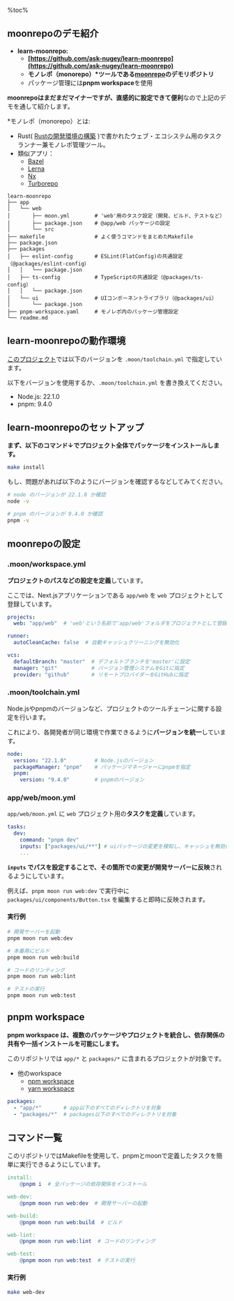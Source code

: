 %toc%

<div className="article-content">

## moonrepoのデモ紹介

- **learn-moonrepo:**
  - **[https://github.com/ask-nugey/learn-moonrepo](https://github.com/ask-nugey/learn-moonrepo)**
  - **モノレポ（monorepo）\*ツールである[moonrepo](https://moonrepo.dev/moon)のデモリポジトリ**
  - パッケージ管理には**pnpm workspace**を使用

**moonrepoはまだまだマイナーですが、直感的に設定できて便利**なので上記のデモを通して紹介します。

\*モノレポ（monorepo）とは:
- Rust( [Rustの開発環境の構築](/posts/rust-build-environment/) )で書かれたウェブ・エコシステム用のタスクランナー兼モノレポ管理ツール。
- 類似アプリ：
  - [Bazel](https://github.com/bazelbuild/bazel)
  - [Lerna](https://github.com/lerna/lerna)
  - [Nx](https://github.com/nrwl/nx)
  - [Turborepo](https://turbo.build/repo)

```plain
learn-moonrepo
├── app
│   └── web
│       ├── moon.yml        # 'web'用のタスク設定（開発、ビルド、テストなど）
│       ├── package.json    # @app/web パッケージの設定
│       └── src
├── makefile                # よく使うコマンドをまとめたMakefile
├── package.json
├── packages
│   ├── eslint-config       # ESLint(FlatConfig)の共通設定（@packages/eslint-config）
│   │   └── package.json
│   ├── ts-config           # TypeScriptの共通設定（@packages/ts-config）
│   │   └── package.json
│   └── ui                  # UIコンポーネントライブラリ（@packages/ui）
│       └── package.json
├── pnpm-workspace.yaml     # モノレポ内のパッケージ管理設定
└── readme.md
```

## learn-moonrepoの動作環境

[このプロジェクト](https://github.com/ask-nugey/learn-moonrepo)では以下のバージョンを `.moon/toolchain.yml` で指定しています。

以下をバージョンを使用するか、`.moon/toolchain.yml` を書き換えてください。

- Node.js: 22.1.0
- pnpm: 9.4.0

## learn-moonrepoのセットアップ

**まず、以下のコマンド↓でプロジェクト全体でパッケージをインストールします。**

```bash
make install
```

もし、問題があれば以下のようにバージョンを確認するなどしてみてください。

```bash
# node のバージョンが 22.1.0 か確認
node -v

# pnpm のバージョンが 9.4.0 か確認
pnpm -v
```

## moonrepoの設定

### .moon/workspace.yml

**プロジェクトのパスなどの設定を定義**しています。

ここでは、Next.jsアプリケーションである `app/web` を `web` プロジェクトとして登録しています。

```yaml
projects:
  web: "app/web"  # 'web'という名前で'app/web'フォルダをプロジェクトとして登録

runner:
  autoCleanCache: false  # 自動キャッシュクリーニングを無効化

vcs:
  defaultBranch: "master"  # デフォルトブランチを'master'に設定
  manager: "git"           # バージョン管理システムをGitに指定
  provider: "github"       # リモートプロバイダーをGitHubに指定
```

### .moon/toolchain.yml

Node.jsやpnpmのバージョンなど、プロジェクトのツールチェーンに関する設定を行います。

これにより、各開発者が同じ環境で作業できるように**バージョンを統一**しています。

```yaml
node:
  version: "22.1.0"         # Node.jsのバージョン
  packageManager: "pnpm"    # パッケージマネージャーにpnpmを指定
  pnpm:
    version: "9.4.0"        # pnpmのバージョン
```

### app/web/moon.yml

`app/web/moon.yml` に `web` プロジェクト用の**タスクを定義**しています。

```yaml
tasks:
  dev:
    command: "pnpm dev"
    inputs: ["packages/ui/**"] # uiパッケージの変更を検知し、キャッシュを無効化
    ...
```

**`inputs` でパスを設定することで、その箇所での変更が開発サーバーに反映**されるようにしています。

例えば、`pnpm moon run web:dev` で実行中に `packages/ui/components/Button.tsx` を編集すると即時に反映されます。

#### 実行例

```bash
# 開発サーバーを起動
pnpm moon run web:dev

# 本番用にビルド
pnpm moon run web:build

# コードのリンティング
pnpm moon run web:lint

# テストの実行
pnpm moon run web:test
```

## pnpm workspace

**pnpm workspace は、複数のパッケージやプロジェクトを統合し、依存関係の共有や一括インストールを可能にします。**

このリポジトリでは `app/*` と `packages/*` に含まれるプロジェクトが対象です。

- 他のworkspace
  - [npm workspace](https://docs.npmjs.com/cli/v10/using-npm/workspaces)
  - [yarn workspace](https://yarnpkg.com/features/workspaces)

```yaml
packages:
  - "app/*"       # app以下のすべてのディレクトリを対象
  - "packages/*"  # packages以下のすべてのディレクトリを対象
```

## コマンド一覧

このリポジトリではMakefileを使用して、pnpmとmoonで定義したタスクを簡単に実行できるようにしています。

```makefile
install:
	@pnpm i  # 全パッケージの依存関係をインストール

web-dev:
	@pnpm moon run web:dev  # 開発サーバーの起動

web-build:
	@pnpm moon run web:build  # ビルド

web-lint:
	@pnpm moon run web:lint  # コードのリンティング

web-test:
	@pnpm moon run web:test  # テストの実行
```

#### 実行例

```bash
make web-dev
```

</div>
